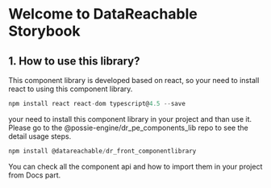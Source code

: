 
<Meta title="Introduction" />

# Welcome to DataReachable Storybook

## 1. How to use this library?

This component library is developed based on react, so your need to install react
to using this component library.

```javascript
npm install react react-dom typescript@4.5 --save
```

your need to install this component library in your project and than use it. Please go to the @possie-engine/dr_pe_components_lib repo to see the detail usage steps.

```javascript
npm install @datareachable/dr_front_componentlibrary
```

You can check all the component api and how to import them in your project from Docs part.
